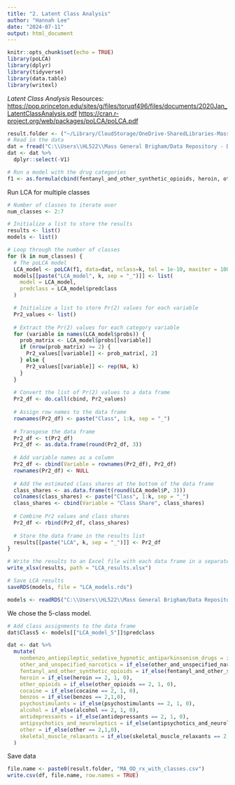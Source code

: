 ```yaml
---
title: "2. Latent Class Analysis"
author: "Hannah Lee"
date: "2024-07-11"
output: html_document
---
```


```r
knitr::opts_chunk$set(echo = TRUE)
library(poLCA)
library(dplyr)
library(tidyverse)
library(data.table)
library(writexl)
```

*Latent Class Analysis* Resources: <https://pop.princeton.edu/sites/g/files/toruqf496/files/documents/2020Jan_LatentClassAnalysis.pdf> <https://cran.r-project.org/web/packages/poLCA/poLCA.pdf>

```r
result.folder <- ("~/Library/CloudStorage/OneDrive-SharedLibraries-MassGeneralBrigham/Data Repository - Documents/Dataset Files/Mass Vital Statistics- Death Data/Analysis/Mortality Cluster Analysis/")
# Read in the data
dat = fread("C:\\Users\\HL522\\Mass General Brigham/Data Repository - Documents\\Dataset Files\\Mass Vital Statistics- Death Data\\Analysis\\Mortality Cluster Analysis\\MA_OD_rx.csv")
dat <- dat %>%
  dplyr::select(-V1)
```

```r
# Run a model with the drug categories
f1 <- as.formula(cbind(fentanyl_and_other_synthetic_opioids, heroin, other_opioids, cocaine, benzos, psychostimulants, alcohol, antidepressants, antipsychotics_and_neuroleptics, nonbenzo_antiepileptic_sedative_hypnotic_antiparkinsonism_drugs, other_and_unspecified_narcotics, other)~1)
```

Run LCA for multiple classes

```r
# Number of classes to iterate over
num_classes <- 2:7

# Initialize a list to store the results
results <- list()
models <- list()

# Loop through the number of classes
for (k in num_classes) {
  # The poLCA model
  LCA_model <- poLCA(f1, data=dat, nclass=k, tol = 1e-10, maxiter = 1000000, nrep = 15, graphs = TRUE)
  models[[paste("LCA_model", k, sep = "_")]] <- list(
    model = LCA_model,
    predclass = LCA_model$predclass
  )

  # Initialize a list to store Pr(2) values for each variable
  Pr2_values <- list()
  
  # Extract the Pr(2) values for each category variable
  for (variable in names(LCA_model$probs)) {
    prob_matrix <- LCA_model$probs[[variable]]
    if (nrow(prob_matrix) >= 2) { 
      Pr2_values[[variable]] <- prob_matrix[, 2]
    } else {
      Pr2_values[[variable]] <- rep(NA, k)  
    }
  }
  
  # Convert the list of Pr(2) values to a data frame
  Pr2_df <- do.call(cbind, Pr2_values)
  
  # Assign row names to the data frame
  rownames(Pr2_df) <- paste("Class", 1:k, sep = "_")
  
  # Transpose the data frame
  Pr2_df <- t(Pr2_df)
  Pr2_df <- as.data.frame(round(Pr2_df, 3))
  
  # Add variable names as a column
  Pr2_df <- cbind(Variable = rownames(Pr2_df), Pr2_df)
  rownames(Pr2_df) <- NULL
  
  # Add the estimated class shares at the bottom of the data frame
  class_shares <- as.data.frame(t(round(LCA_model$P, 3)))
  colnames(class_shares) <- paste("Class", 1:k, sep = "_")
  class_shares <- cbind(Variable = "Class Share", class_shares)
  
  # Combine Pr2 values and class shares
  Pr2_df <- rbind(Pr2_df, class_shares)
  
  # Store the data frame in the results list
  results[[paste("LCA", k, sep = "_")]] <- Pr2_df
}

# Write the results to an Excel file with each data frame in a separate sheet
write_xlsx(results, path = "LCA_results.xlsx")

# Save LCA results
saveRDS(models, file = "LCA_models.rds")
```

```r
models <- readRDS("C:\\Users\\HL522\\Mass General Brigham/Data Repository - Documents\\Dataset Files\\Mass Vital Statistics- Death Data\\Analysis\\Mortality Cluster Analysis\\LCA_models.rds")
```

We chose the 5-class model.
```r
# Add class assignments to the data frame
dat$Class5 <- models[["LCA_model_5"]]$predclass

dat <- dat %>%
  mutate(
    nonbenzo_antiepileptic_sedative_hypnotic_antiparkinsonism_drugs = if_else(nonbenzo_antiepileptic_sedative_hypnotic_antiparkinsonism_drugs == 2, 1, 0),
    other_and_unspecified_narcotics = if_else(other_and_unspecified_narcotics == 2, 1, 0),
    fentanyl_and_other_synthetic_opioids = if_else(fentanyl_and_other_synthetic_opioids == 2, 1, 0),
    heroin = if_else(heroin == 2, 1, 0),
    other_opioids = if_else(other_opioids == 2, 1, 0),
    cocaine = if_else(cocaine == 2, 1, 0),
    benzos = if_else(benzos == 2,1,0),
    psychostimulants = if_else(psychostimulants == 2, 1, 0),
    alcohol = if_else(alcohol == 2, 1, 0),
    antidepressants = if_else(antidepressants == 2, 1, 0),
    antipsychotics_and_neuroleptics = if_else(antipsychotics_and_neuroleptics == 2, 1, 0),
    other = if_else(other == 2,1,0),
    skeletal_muscle_relaxants = if_else(skeletal_muscle_relaxants == 2,1,0),
  )
```

Save data
```r
file.name <- paste0(result.folder, "MA_OD_rx_with_classes.csv")
write.csv(df, file.name, row.names = TRUE)
```